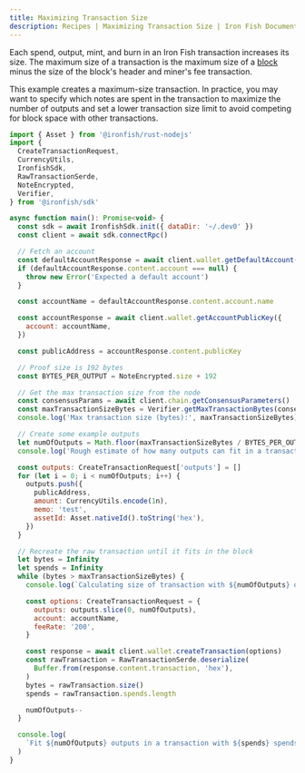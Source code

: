 ```yaml
---
title: Maximizing Transaction Size
description: Recipes | Maximizing Transaction Size | Iron Fish Documentation
---
```


Each spend, output, mint, and burn in an Iron Fish transaction increases its size. The
maximum size of a transaction is the maximum size of a [block](/learn/whitepaper/glossary#Block)
minus the size of the block's header and miner's fee transaction.

This example creates a maximum-size transaction. In practice, you may want to specify
which notes are spent in the transaction to maximize the number of outputs and set a
lower transaction size limit to avoid competing for block space with other transactions.

```js
import { Asset } from '@ironfish/rust-nodejs'
import {
  CreateTransactionRequest,
  CurrencyUtils,
  IronfishSdk,
  RawTransactionSerde,
  NoteEncrypted,
  Verifier,
} from '@ironfish/sdk'

async function main(): Promise<void> {
  const sdk = await IronfishSdk.init({ dataDir: '~/.dev0' })
  const client = await sdk.connectRpc()

  // Fetch an account
  const defaultAccountResponse = await client.wallet.getDefaultAccount()
  if (defaultAccountResponse.content.account === null) {
    throw new Error('Expected a default account')
  }

  const accountName = defaultAccountResponse.content.account.name

  const accountResponse = await client.wallet.getAccountPublicKey({
    account: accountName,
  })

  const publicAddress = accountResponse.content.publicKey

  // Proof size is 192 bytes
  const BYTES_PER_OUTPUT = NoteEncrypted.size + 192

  // Get the max transaction size from the node
  const consensusParams = await client.chain.getConsensusParameters()
  const maxTransactionSizeBytes = Verifier.getMaxTransactionBytes(consensusParams.content.maxBlockSizeBytes)
  console.log('Max transaction size (bytes):', maxTransactionSizeBytes)

  // Create some example outputs
  let numOfOutputs = Math.floor(maxTransactionSizeBytes / BYTES_PER_OUTPUT)
  console.log('Rough estimate of how many outputs can fit in a transaction:', numOfOutputs)

  const outputs: CreateTransactionRequest['outputs'] = []
  for (let i = 0; i < numOfOutputs; i++) {
    outputs.push({
      publicAddress,
      amount: CurrencyUtils.encode(1n),
      memo: 'test',
      assetId: Asset.nativeId().toString('hex'),
    })
  }

  // Recreate the raw transaction until it fits in the block
  let bytes = Infinity
  let spends = Infinity
  while (bytes > maxTransactionSizeBytes) {
    console.log(`Calculating size of transaction with ${numOfOutputs} outputs...`)

    const options: CreateTransactionRequest = {
      outputs: outputs.slice(0, numOfOutputs),
      account: accountName,
      feeRate: '200',
    }

    const response = await client.wallet.createTransaction(options)
    const rawTransaction = RawTransactionSerde.deserialize(
      Buffer.from(response.content.transaction, 'hex'),
    )
    bytes = rawTransaction.size()
    spends = rawTransaction.spends.length

    numOfOutputs--
  }

  console.log(
    `Fit ${numOfOutputs} outputs in a transaction with ${spends} spends. Transaction size (bytes): ${bytes}`,
  )
}
```
